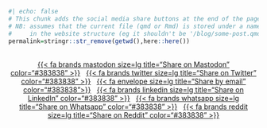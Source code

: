 <!--
This files first derives the relative path to the folder under which the page to share on selected social media is stored. 
Then it creates a series of sharing buttons --- currently implemented:
- Twitter
- Email
- LinkedIn
- Whatsapp
Others are fairly easy to create --- only need the fa icon of the relevant media + the combination of text that would be required
to automatically share in on that platform
-->

```r
#| echo: false
# This chunk adds the social media share buttons at the end of the page
# NB: assumes that the current file (qmd or Rmd) is stored under a named folder and it's not a rogue single file under a main subdirectory
#     in the website structure (eg it shouldn't be '/blog/some-post.qmd', but '/blog/some-post/index.qmd')
permalink=stringr::str_remove(getwd(),here::here())
```

<br>
<center>
<!-- This uses a trick and an external widget to share on any of the federated servers on Mastodon
   see: https://shkspr.mobi/blog/2022/06/create-a-share-to-mastodon-button-for-wordpress/
-->

[{{< fa brands mastodon size=lg title="Share on Mastodon" color="#383838" >}}](`r paste0('https://toot.kytta.dev/?text=',rmarkdown::metadata$title,' https://sample-space.org',permalink)`){target="_blank" onclick="window.open(this.href,'targetWindow','toolbar=no,location=no,status=no,menubar=no,scrollbars=yes,resizable=yes,width=400px,height=600px'); return false;"} &nbsp;
[{{< fa brands twitter size=lg title="Share on Twitter" color="#383838" >}}](`r paste0("https://twitter.com/intent/tweet?url=https://sample-space.org",permalink,"/&text=",rmarkdown::metadata$title)`){target="_blank"} &nbsp;
[{{< fa envelope size=lg title="Share by email" color="#383838">}}](`r paste0("mailto:?subject=",rmarkdown::metadata$title,"&body=https://sample-space.org",permalink)`){target="_blank"} &nbsp;
[{{< fa brands linkedin size=lg title="Share on LinkedIn" color="#383838" >}}](`r paste0("https://www.linkedin.com/shareArticle?url=https://sample-space.org",permalink,"/&title=",rmarkdown::metadata$title)`){target="_blank"} &nbsp;
[{{< fa brands whatsapp size=lg title="Share on Whatsapp" color="#383838" >}}](`r paste0("https://web.whatsapp.com/send?text=",rmarkdown::metadata$title,"https://sample-space.org",permalink,"/")`){target="_blank"} &nbsp;
[{{< fa brands reddit size=lg title="Share on Reddit" color="#383838" >}}](`r paste0("https://reddit.com/submit?url=https://sample-space.org",permalink,"/&title=",rmarkdown::metadata$title)`){target="_blank"}
</center>